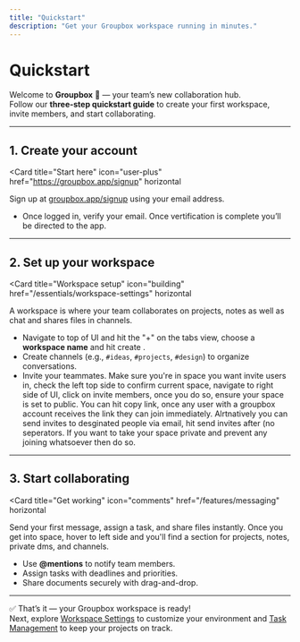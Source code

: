 ```yaml
---
title: "Quickstart"
description: "Get your Groupbox workspace running in minutes."
---
```


# Quickstart

Welcome to **Groupbox** 🎉 — your team’s new collaboration hub.  
Follow our **three-step quickstart guide** to create your first workspace, invite members, and start collaborating.

---

## 1. Create your account

<Card
  title="Start here"
  icon="user-plus"
  href="https://groupbox.app/signup"
  horizontal
>
  Sign up at [groupbox.app/signup](https://groupbox.app/signup) using your email address.
</Card>

 
- Once logged in, verify your email. Once vertification is complete you’ll be directed to the app.  

---

## 2. Set up your workspace

<Card
  title="Workspace setup"
  icon="building"
  href="/essentials/workspace-settings"
  horizontal
>
  A workspace is where your team collaborates on projects, notes as well as chat and shares files in channels.
</Card>

- Navigate to top of UI and hit the "+" on the tabs view, choose a **workspace name** and hit create <add screenshot>.  
- Create channels (e.g., `#ideas`, `#projects`, `#design`) to organize conversations.  
- Invite your teammates. Make sure you're in space you want invite users in, check the left top side to confirm current space, navigate to right side of UI, click on invite members, once you do so, ensure your space is set to public. You can hit copy link, once any user with a groupbox account receives the link they can join immediately. Alrtnatively you can send invites to desginated people via email, hit send invites after (no seperators. If you want to take your space private and prevent any joining whatsoever then do so. 

---

## 3. Start collaborating

<Card
  title="Get working"
  icon="comments"
  href="/features/messaging"
  horizontal
>
  Send your first message, assign a task, and share files instantly. Once you get into space, hover to left side and you'll find a section for projects, notes, private dms, and channels. 
</Card>

- Use **@mentions** to notify team members.  
- Assign tasks with deadlines and priorities.  
- Share documents securely with drag-and-drop.  

---

✅ That’s it — your Groupbox workspace is ready!  
Next, explore [Workspace Settings](/essentials/workspace-settings) to customize your environment and [Task Management](/features/tasks) to keep your projects on track.

